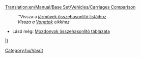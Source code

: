 [[Translation:en/Manual/Base Set/Vehicles/Carriages Comparison]]

:''Vissza a [[hu/Manual/Járművek összehasonlító listái|járművek összehasonlító listáihoz]]
:''Vissza a [[hu/Manual/Base Set/Vehicles/Vonatok|Vonatok]] cikkhez''

* Lásd még: [[hu/Manual/Base Set/Vehicles/Mozdonyok összehasonlító táblázata|Mozdonyok összehasonlító táblázata]]

{{hu/VagonTáblaFejléc}}
{{hu/VagonTáblaSor|
T___|[[hu/Manual/Base Set/Vehicles/Acélszállító vagon|Acélszállító vagon]]|1,148|2,296|18|38|43|45|acél|tonna|20|25|27|}}
{{hu/VagonTáblaSor|
TS__|[[hu/Manual/Base Set/Vehicles/Állatszállító vagon|Állatszállító vagon]]|1,125|2,250|20|24|25|26|állat| |25|30|32|}}
{{hu/VagonTáblaSor|
TSR_|[[hu/Manual/Base Set/Vehicles/Áruszállító vagon|Áruszállító vagon]]|1,113|2,226|21|33|36|37|áru|láda|25|30|32}}
{{hu/VagonTáblaSor|
___Y|[[hu/Buborékszállító vagon|Buborékszállító vagon]]|1,113|2,226|21|22|22|22|buborék| |20|25|27}}
{{hu/VagonTáblaSor|
___Y|[[hu/Cukorszállító vagon|Cukorszállító vagon]]|1,031|2,062|19|49|54|56|cukor|tonna|30|35|37}}
{{hu/VagonTáblaSor|
___Y|[[hu/Cukorkaszállító vagon|Cukorkaszállító vagon]]|1,060|2,120|21|28|30|31|cukorka|csomag|25|30|32}}
{{hu/VagonTáblaSor|
___Y|[[hu/Elemszállító vagon|Elemszállító vagon]]|1,148|2,296|18|23|24|25|elem| |22|27|29}}
{{hu/VagonTáblaSor|
_SR_|[[hu/Manual/Base Set/Vehicles/Ételszállító vagon|Ételszállító vagon]]|1,119|2,238|22|47|52|54|étel|tonna|25|30|32}}
{{hu/VagonTáblaSor|
TSR_|[[hu/Manual/Base Set/Vehicles/Faszállító vagon|Faszállító vagon]]|1,060|2,120|16|46|51|53|fa|tonna|30|35|37}}
{{hu/VagonTáblaSor|
TSR_|[[hu/Manual/Base Set/Vehicles/Gabonaszállító vagon|Gabonaszállító vagon]]|1,066|2,132|19|49|54|56|búza|tonna|30|35|37}}
{{hu/VagonTáblaSor|
__R_|[[hu/Manual/Base Set/Vehicles/Gumiszállító vagon|Gumiszállító vagon]]|1,083|2,166|19|40|45|47|gumi|ezer liter|21|26|28}}
{{hu/VagonTáblaSor|
__R_|[[hu/Manual/Base Set/Vehicles/Gyümölcsszállító vagon|Gyümölcsszállító vagon]]|1,066|2,132|18|43|48|50|gyümölcs|tonna|25|30|32}}
{{hu/VagonTáblaSor|
___Y|[[hu/Játékszállító vagon|Játékszállító vagon]]|1,072|2,144|21|23|24|24|játék| |20|25|27}}
{{hu/VagonTáblaSor|
___Y|[[hu/Kólaszállító vagon|Kólaszállító vagon]]|1,066|2,132|24|49|54|56|kóla|ezer liter|25|30|32}}
{{hu/VagonTáblaSor|
TSRY|[[hu/Manual/Base Set/Vehicles/Levélszállító vagon|Levélszállító vagon]]|1,335|2,670|21|28|29|30|levél|csomag|30|35|37}}
{{hu/VagonTáblaSor|
___Y|[[hu/Műanyagszállító vagon|Műanyagszállító vagon]]|1,119|2,238|18|48|53|55|műanyag|ezer liter|30|35|37}}
{{hu/VagonTáblaSor|
TSR_|[[hu/Manual/Base Set/Vehicles/Olajszállító vagon|Olajszállító vagon]]|1,171|2,342|24|54|59|61|olaj|ezer liter|30|35|37}}
{{hu/VagonTáblaSor|
T___|[[hu/Manual/Base Set/Vehicles/Páncélozott vagon|Páncélozott vagon]]|1,494|2,988|30|32|33|33|értéktárgy<br>arany<br>gyémánt|csomag|20|25|27}}
{{hu/VagonTáblaSor|
_S__|[[hu/Manual/Base Set/Vehicles/Papírszállító vagon|Papírszállító vagon]]|1,148|2,296|18|38|43|45|papír|tonna|20|25|27}}
{{hu/VagonTáblaSor|
__R_|[[hu/Manual/Base Set/Vehicles/Rézércszállító vagon|Rézércszállító vagon]]|1,048|2,096|19|49|54|56|rézérc|tonna|30|35|37}}
{{hu/VagonTáblaSor|
TSRY|[[hu/Manual/Base Set/Vehicles/Személyvagon|Személyvagon]]|1,447|2,894|25|27|27|27|utas| |40|45|47}}
{{hu/VagonTáblaSor|
___Y|[[hu/Szénsavasital-szállító vagon|Szénsavasital-szállító vagon]]|1,130|2,260|18|21|21|22|szénsavas ital| |25|30|32}}
{{hu/VagonTáblaSor|
TS__|[[hu/Manual/Base Set/Vehicles/Szénszállító vagon|Szénszállító vagon]]|1,031|2,062|18|48|53|55|szén|tonna|30|35|37}}
{{hu/VagonTáblaSor|
___Y|[[hu/Tejkaramellaszállító vagon|Tejkaramellaszállító vagon]]|1,125|2,250|20|50|55|57|tejkaramella|tonna|30|35|37}}
{{hu/VagonTáblaSor|
T___|[[hu/Manual/Base Set/Vehicles/Vasércszállító vagon|Vasércszállító vagon]]|1,048|2,096|19|49|54|56|vasérc|tonna|30|35|37}}
{{hu/VagonTáblaSor|
___Y|[[hu/Vattacukorszállító vagon|Vattacukorszállító vagon]]|1,042|2,084|20|50|55|57|vattacukor|tonna|30|35|37}}
{{hu/VagonTáblaSor|
__R_|[[hu/Manual/Base Set/Vehicles/Vízszállító vagon|Vízszállító vagon]]|1,166|2,332|25|50|55|57|víz|ezer liter|25|30|32}}
|}


[[Category:hu/Vasút]]